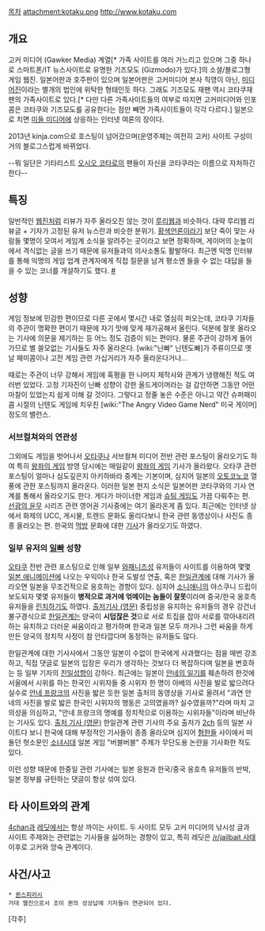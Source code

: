 [[목차]]
attachment:kotaku.png
http://www.kotaku.com 

== 개요 ==
고커 미디어 (Gawker Media) 계열[* 가족 사이트를 여러 거느리고 있으며 그중 하나로 스마트폰/IT 뉴스사이트로 유명한 기즈모도 (Gizmodo)가 있다.]의 소셜/블로그형 게임 웹진. 일본어판과 호주판이 있으며 일본어판은 고커미디어 본사 직영이 아닌, [http://www.mediagene.co.jp/ 미디어진]이라는 별개의 법인에 위탁한 형태인듯 하다. 그래도 기즈모도 재팬 역시 코타쿠재팬의 가족사이트로 있다.[* 다만 다른 가족사이트들의 여부로 따지면 고커미디어와 인포콤은 코타쿠와 기즈모도를 공유한다는 점만 빼면 가족사이트들이 각각 다르다.] 일본으로 치면 [[미들 미디어]]에 상응하는 인터넷 여론의 장이다.

2013년 kinja.com으로 호스팅이 넘어갔으며(운영주체는 여전히 고커) 사이트 구성이 거의 블로그스럽게 바뀌었다. 

--뭐 일단은 기타리스트 [[오시오 코타로]]의 팬들이 자신을 코타쿠라는 이름으로 자처하긴 한다--

== 특징 ==
일반적인 [[웹진]]처럼 리뷰가 자주 올라오진 않는 것이 [[루리웹]]과 비슷하다. 대략 루리웹 리뷰글 + 기자가 고정된 유저 뉴스란과 비슷한 분위기. [[황색언론]]이라기 보단 죽이 맞는 사람들 몇명이 모여서 게임계 소식을 알려주는 곳이라고 보면 정확하며, 게이머의 눈높이에서 격식없는 글을 쓰기 때문에 유저들과의 의사소통도 활발하다. 최근엔 익명 인터뷰를 통해 익명의 게임 업계 관계자에게 직접 질문을 남겨 평소엔 들을 수 없는 대답을 들을 수 있는 코너를 개설하기도 했다. [http://bbs2.ruliweb.daum.net/gaia/do/ruliweb/default/pc/33/read?articleId=831422&objCate1=&bbsId=G003 #]

== 성향 ==
게임 정보에 민감한 편이므로 다른 곳에서 몇시간 내로 열심히 퍼오는데, 코타쿠 기자들의 주관이 명확한 편이기 때문에 자기 맛에 맞게 재가공해서 올린다. 덕분에 잘못 올라오는 기사에 의문을 제기하는 등 어느 정도 검증이 되는 편이다. 물론 주관이 강하게 들어가므로 별 쓸모없는 기사들도 자주 올라온다. [wiki:"닌빠" 닌텐도빠]가 주류이므로 옛날 패미콤이나 고전 게임 관련 가십거리가 자주 올라온다거나...

때로는 주관이 너무 강해서 게임에 혹평을 한 나머지 제작사와 관계가 냉랭해진 적도 여러번 있었다. 고정 기자진이 닌빠 성향이 강한 올드게이머라는 걸 감안하면 그동안 어떤 마찰이 있었는지 쉽게 이해 갈 것이다. 그렇다고 정줄 놓은 수준은 아니고 약간 슈퍼패미콤 시절의 닌텐도 게임에 치우친 [wiki:"The Angry Video Game Nerd" 미국 게이머] 정도의 밸런스.

=== 서브컬쳐와의 연관성 ===
그외에도 게임을 벗어나서 [[오타쿠]]나 서브컬쳐 미디어 전반 관련 포스팅이 올라오기도 하여 특히 [[왕좌의 게임]] 방영 당시에는 매일같이 [[왕좌의 게임]] 기사가 올라왔다. 오타쿠 관련 포스팅이 얼마나 심도깊은지 아키하바라 중계는 기본이며, 심지어 일본의 [[오토코노코]] 열풍에 관한 포스팅까지 올라온다. 이러한 일본 현지 소식은 일본어판 코타쿠와의 기사 연계를 통해서 올라오기도 한다. 게다가 마이너한 게임과 [[슈팅 게임]]도 가끔 다뤄주는 편. [[선광의 윤무]] 시리즈 관련 영어권 기사중에는 여기 올라온게 좀 있다. 최근에는 인터넷 상에서 화제의 UCC, 게시물, 트렌드 문화도 올리다보니 한국 관련 동영상이나 사진도 종종 올라오는 편. 한국의 [[먹방]] 문화에 대한 [http://kotaku.com/south-koreas-new-internet-trend-dinner-porn-1484058173 기사]가 올라오기도 하였다.

=== 일부 유저의 [[일빠]] 성향 ===
[[오타쿠]] 전반 관련 포스팅으로 인해 일부 [[와패니즈]]성 유저들이 사이트를 이용하여 몇몇 [[일본 애니메이션]]에 나오는 우익이나 한국 도발성 연출, 혹은 [[한일관계]]에 대해 기사가 올라오면 일본을 무조건적으로 옹호하는 경향이 있다. 심지어 [[소니애니]]의 야스쿠니 드립이 보도되자 몇몇 유저들이 '''병적으로 과거에 얶메이는 놈들이 잘못'''이라며 중국/한국 옹호측 유저들을 [[린치]]하기도 하였다. [http://kotaku.com/is-this-new-anime-trolling-south-korea-and-china-1496941366 출저기사 (영문)] 중립성을 유지하는 유저들의 경우 강건너 불구경식으로 [[한일관계]]는 양국이 '''시덥잖은 것'''으로 서로 트집을 잡아 서로를 깎아내리려하는 유치하고 더러운 싸움이라고 평가하며 한국과 일본 모두 까거나 그런 싸움을 하게 만든 양국의 정치적 사정이 참 안타깝다며 동정하는 유저들도 많다.

한일관계에 대한 기사사에서 그동안 일본이 수없이 한국에게 사과했다는 점을 매번 강조하고, 직접 댓글로 일본의 입장은 우리가 생각하는 것보다 더 복잡하다며 일본을 변호하는 등 일부 기자의 [[친일]]성향이 강하다. 최근에는 일본이 [[안네의 일기]]를 훼손하려 한것에 서울에서 시위를 하는 한국인 시위자들 중 시위자 한 명이 아베의 사진을 발로 밟으려다 실수로 [[안네 프랑크]]의 사진을 밟은 듯한 일본 출처의 동영상을 기사로 올려서 "과연 안네의 사진을 발로 밟은 한국인 시위자의 행동은 고의였을까? 실수였을까?"라며 마치 고의성을 의심하고, "안네 프랑크의 명예를 정치적으로 이용하는 시위자들"이라며 비난하는 기사도 있다. [http://kotaku.com/japan-and-korea-now-arguing-over-stomping-on-anne-frank-1535881750 출처 기사 (영문)] 한일관계 관련 기사의 주요 출저가 [[2ch]] 등의 일본 사이트다 보니 한국에 대해 부정적인 기사들이 종종 올라오며 심지어 [[혐한]]들 사이에서 떠돌던 헛소문인 [[소녀시대]] 일본 게임 "버블버블" 주제가 무단도용 논란을 기사화한 적도 있다.    

이런 성향 때문에 한중일 관련 기사에는 일본 응원과 한국/중국 옹호측 유저들의 반박, 일본 정부를 규탄하는 댓글이 항상 섞여 있다.

== 타 사이트와의 관계 ==
[[4chan]]과 [[레딧]]에서는 항상 까이는 사이트. 두 사이트 모두 고커 미디어의 낚시성 글과 사이트 주제와는 관련없는 기사들을 싫어하는 경향이 있고, 특히 레딧은 [http://en.wikipedia.org/wiki/Controversial_Reddit_communities /r/jailbait 사태] 이후로 고커와 앙숙 관계이다.

== 사건/사고 ==
 * [[퀸스피러시]]
 거대 웹진으로서 조이 퀸의 성상납에 기자들이 연관되어 있다.

[각주]
